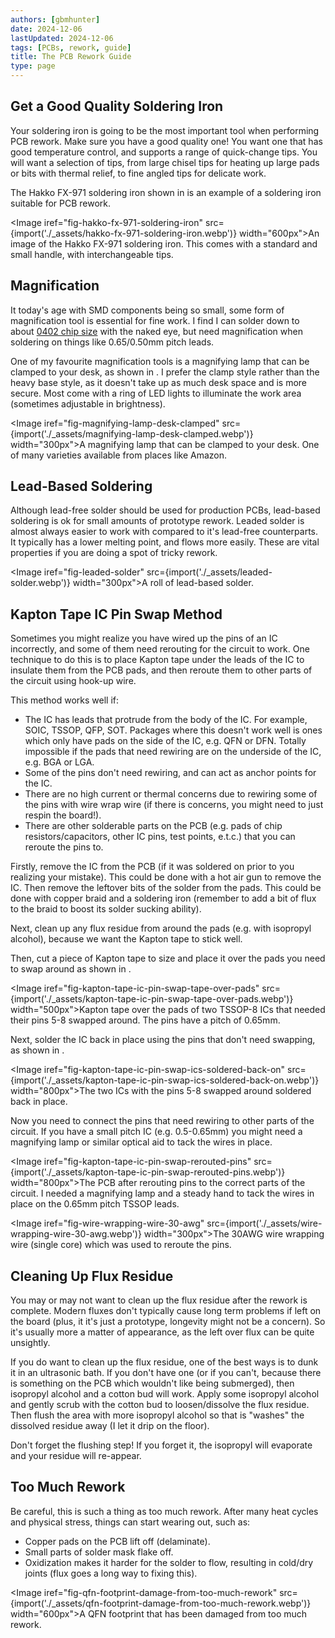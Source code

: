 ```yaml
---
authors: [gbmhunter]
date: 2024-12-06
lastUpdated: 2024-12-06
tags: [PCBs, rework, guide]
title: The PCB Rework Guide
type: page
---
```


## Get a Good Quality Soldering Iron

Your soldering iron is going to be the most important tool when performing PCB rework. Make sure you have a good quality one! You want one that has good temperature control, and supports a range of quick-change tips. You will want a selection of tips, from large chisel tips for heating up large pads or bits with thermal relief, to fine angled tips for delicate work.

The Hakko FX-971 soldering iron shown in <IRef iref="fig-hakko-fx-971-soldering-iron" /> is an example of a soldering iron suitable for PCB rework.

<Image iref="fig-hakko-fx-971-soldering-iron" src={import('./_assets/hakko-fx-971-soldering-iron.webp')} width="600px">An image of the Hakko FX-971 soldering iron. This comes with a standard and small handle, with interchangeable tips.</Image>

## Magnification

It today's age with SMD components being so small, some form of magnification tool is essential for fine work. I find I can solder down to about [0402 chip size](/pcb-design/component-packages/chip-eia-component-packages/) with the naked eye, but need magnification when soldering on things like 0.65/0.50mm pitch leads.

One of my favourite magnification tools is a magnifying lamp that can be clamped to your desk, as shown in <IRef iref="fig-magnifying-lamp-desk-clamped" />. I prefer the clamp style rather than the heavy base style, as it doesn't take up as much desk space and is more secure. Most come with a ring of LED lights to illuminate the work area (sometimes adjustable in brightness).

<Image iref="fig-magnifying-lamp-desk-clamped" src={import('./_assets/magnifying-lamp-desk-clamped.webp')} width="300px">A magnifying lamp that can be clamped to your desk. One of many varieties available from places like Amazon.</Image>

## Lead-Based Soldering

Although lead-free solder should be used for production PCBs, lead-based soldering is ok for small amounts of prototype rework. Leaded solder is almost always easier to work with compared to it's lead-free counterparts. It typically has a lower melting point, and flows more easily. These are vital properties if you are doing a spot of tricky rework.

<Image iref="fig-leaded-solder" src={import('./_assets/leaded-solder.webp')} width="300px">A roll of lead-based solder.</Image>

## Kapton Tape IC Pin Swap Method

Sometimes you might realize you have wired up the pins of an IC incorrectly, and some of them need rerouting for the circuit to work. One technique to do this is to place Kapton tape under the leads of the IC to insulate them from the PCB pads, and then reroute them to other parts of the circuit using hook-up wire.

This method works well if:

* The IC has leads that protrude from the body of the IC. For example, SOIC, TSSOP, QFP, SOT. Packages where this doesn't work well is ones which only have pads on the side of the IC, e.g. QFN or DFN. Totally impossible if the pads that need rewiring are on the underside of the IC, e.g. BGA or LGA.
* Some of the pins don't need rewiring, and can act as anchor points for the IC.
* There are no high current or thermal concerns due to rewiring some of the pins with wire wrap wire (if there is concerns, you might need to just respin the board!).
* There are other solderable parts on the PCB (e.g. pads of chip resistors/capacitors, other IC pins, test points, e.t.c.) that you can reroute the pins to.

Firstly, remove the IC from the PCB (if it was soldered on prior to you realizing your mistake). This could be done with a hot air gun to remove the IC. Then remove the leftover bits of the solder from the pads. This could be done with copper braid and a soldering iron (remember to add a bit of flux to the braid to boost its solder sucking ability).

Next, clean up any flux residue from around the pads (e.g. with isopropyl alcohol), because we want the Kapton tape to stick well.

Then, cut a piece of Kapton tape to size and place it over the pads you need to swap around as shown in <IRef iref="fig-kapton-tape-ic-pin-swap-tape-over-pads" />.

<Image iref="fig-kapton-tape-ic-pin-swap-tape-over-pads" src={import('./_assets/kapton-tape-ic-pin-swap-tape-over-pads.webp')} width="500px">Kapton tape over the pads of two TSSOP-8 ICs that needed their pins 5-8 swapped around. The pins have a pitch of 0.65mm.</Image>

Next, solder the IC back in place using the pins that don't need swapping, as shown in <IRef iref="fig-kapton-tape-ic-pin-swap-ics-soldered-back-on" />.

<Image iref="fig-kapton-tape-ic-pin-swap-ics-soldered-back-on" src={import('./_assets/kapton-tape-ic-pin-swap-ics-soldered-back-on.webp')} width="800px">The two ICs with the pins 5-8 swapped around soldered back in place.</Image>

Now you need to connect the pins that need rewiring to other parts of the circuit. If you have a small pitch IC (e.g. 0.5-0.65mm) you might need a magnifying lamp or similar optical aid to tack the wires in place.

<Image iref="fig-kapton-tape-ic-pin-swap-rerouted-pins" src={import('./_assets/kapton-tape-ic-pin-swap-rerouted-pins.webp')} width="800px">The PCB after rerouting pins to the correct parts of the circuit. I needed a magnifying lamp and a steady hand to tack the wires in place on the 0.65mm pitch TSSOP leads.</Image>

<Image iref="fig-wire-wrapping-wire-30-awg" src={import('./_assets/wire-wrapping-wire-30-awg.webp')} width="300px">The 30AWG wire wrapping wire (single core) which was used to reroute the pins.</Image>

## Cleaning Up Flux Residue

You may or may not want to clean up the flux residue after the rework is complete. Modern fluxes don't typically cause long term problems if left on the board (plus, it it's just a prototype, longevity might not be a concern). So it's usually more a matter of appearance, as the left over flux can be quite unsightly.

If you do want to clean up the flux residue, one of the best ways is to dunk it in an ultrasonic bath. If you don't have one (or if you can't, because there is something on the PCB which wouldn't like being submerged), then isopropyl alcohol and a cotton bud will work. Apply some isopropyl alcohol and gently scrub with the cotton bud to loosen/dissolve the flux residue. Then flush the area with more isopropyl alcohol so that is "washes" the dissolved residue away (I let it drip on the floor).

<Aside type="note">
Don't forget the flushing step! If you forget it, the isopropyl will evaporate and your residue will re-appear.
</Aside>

## Too Much Rework

Be careful, this is such a thing as too much rework. After many heat cycles and physical stress, things can start wearing out, such as:

* Copper pads on the PCB lift off (delaminate).
* Small parts of solder mask flake off.
* Oxidization makes it harder for the solder to flow, resulting in cold/dry joints (flux goes a long way to fixing this).

<Image iref="fig-qfn-footprint-damage-from-too-much-rework" src={import('./_assets/qfn-footprint-damage-from-too-much-rework.webp')} width="600px">A QFN footprint that has been damaged from too much rework.</Image>
